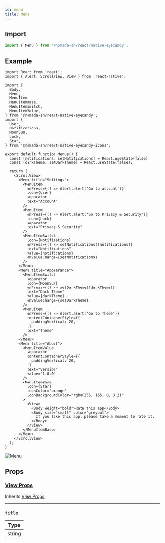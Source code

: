 ```yaml
---
id: menu
title: Menu
---
```


## Import

```jsx
import { Menu } from '@nomada-sh/react-native-eyecandy';
```

## Example

```tsx
import React from 'react';
import { Alert, ScrollView, View } from 'react-native';

import {
  Body,
  Menu,
  MenuItem,
  MenuItemBase,
  MenuItemSwitch,
  MenuItemValue,
} from '@nomada-sh/react-native-eyecandy';
import {
  User,
  Notifications,
  MoonSun,
  Lock,
  Star,
} from '@nomada-sh/react-native-eyecandy-icons';

export default function Menus() {
  const [notifications, setNotifications] = React.useState(false);
  const [darkTheme, setDarkTheme] = React.useState(false);

  return (
    <ScrollView>
      <Menu title="Settings">
        <MenuItem
          onPress={() => Alert.alert('Go to account')}
          icon={User}
          separator
          text="Account"
        />
        <MenuItem
          onPress={() => Alert.alert('Go to Privacy & Security')}
          icon={Lock}
          separator
          text="Privacy & Security"
        />
        <MenuItemSwitch
          icon={Notifications}
          onPress={() => setNotifications(!notifications)}
          text="Notifications"
          value={notifications}
          onValueChange={setNotifications}
        />
      </Menu>
      <Menu title="Appearance">
        <MenuItemSwitch
          separator
          icon={MoonSun}
          onPress={() => setDarkTheme(!darkTheme)}
          text="Dark Theme"
          value={darkTheme}
          onValueChange={setDarkTheme}
        />
        <MenuItem
          onPress={() => Alert.alert('Go to Theme')}
          contentContainerStyle={{
            paddingVertical: 20,
          }}
          text="Theme"
        />
      </Menu>
      <Menu title="About">
        <MenuItemValue
          separator
          contentContainerStyle={{
            paddingVertical: 20,
          }}
          text="Version"
          value="1.0.0"
        />
        <MenuItemBase
          icon={Star}
          iconColor="orange"
          iconBackgroundColor="rgba(255, 165, 0, 0.2)"
        >
          <View>
            <Body weight="bold">Rate this app</Body>
            <Body size="small" color="greyout">
              If you like this app, please take a moment to rate it.
            </Body>
          </View>
        </MenuItemBase>
      </Menu>
    </ScrollView>
  );
}
```

![Menu](../assets/components/menu.gif)

## Props

### [View Props](https://reactnative.dev/docs/view#props)

Inherits [View Props](https://reactnative.dev/docs/view#props).

---

### `title`

| Type   |
| ------ |
| string |
